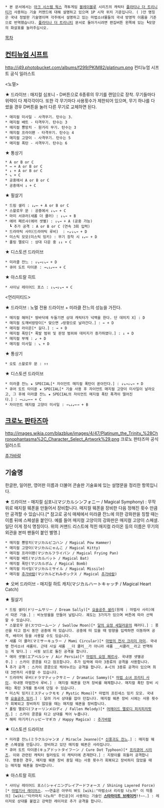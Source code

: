  * 본 문서에서는 [[아크 시스템 웍스]] 격투게임 [[블레이블루]] 시리즈의 캐릭터 [[플라티나 더 트리니티]]가 사용하는 기술 커맨드에 대해 설명하고 있으며 1P 시작 위치 기준입니다. ( )안 명칭은 국내 정발판 기술명이며 각주에서 설명하고 있는 마법소녀물들의 국내 방영작 이름을 기준으로 번역했습니다. [[플라티나 더 트리니티]] 문서로 돌아가시려면 편집버튼 왼쪽에 있는 ┗모양의 화살표를 눌러주십시오.

[[목차]]

== [[컨티뉴엄 시프트]] ==
http://i49.photobucket.com/albums/f299/PKIM82/platinum.png
컨티뉴엄 시프트 공식 일러스트

<노멀>

★ 드라이브 : 매지컬 심포니 - D버튼으로 6종류의 무기를 랜덤으로 장착. 무기들마다 위력이 다 제각각이다. 또한 각 무기마다 사용횟수가 제한되어 있으며, 무기 하나를 다 썼을 경우 D버튼을 눌러 다른 무기로 교체하면 된다.
 * 매지컬 미사일 - 사격무기. 탄수는 3.
 * 매지컬 배트 - 타격무기. 탄수는 3
 * 매지컬 뿅망치 - 원거리 무기. 탄수는 3
 * 매지컬 프라이팬 - 타격무기. 탄수는 4
 * 매지컬 고양이 - 사격무기. 탄수는 5
 * 매지컬 폭탄 - 사격무기. 탄수는 6

★ 통상기
 * A or B or C
 * → + A or B or C
 * ↓ + A or B or C
 * ↘ + C
 * 공중에서 A or B or C
 * 공중에서 ↓ + C

★ 필살기
 * 드림 샐리 : ↓↙← + A or B or C 
 * 스왈로우 문 : 공중에서 ↓↘→ + C
 * 마미 서큐러(새롬 더 큘러) : ↓↘→ + B
 * 에어 페르샤(에어 샛별) : ↓↘→ + A (공중 가능)
   ┗ 추가 공격 : A or B or C (연속 3회 입력)
 * 드라마틱 사미(드라마틱 루비)  : ←↙↓↘→ + D
 * 미스틱 모모(미스틱 밍키) : 무기 장착 시 ↓↙← + D
 * 폴링 멜로디 : 상대 다운 중 ↓↓ + C

★ 디스토션 드라이브
 * 미라클 잔느 : ↓↘→↓↘→ + D
 * 큐어 도트 타이푼 : →↘↓↙←→ + C

★ 아스트랄 히트

 * 샤이닝 레이어드 포스 : ↓↘→↓↘→ + C

<언리미티드>

★ 드라이브 : 노멀 전용 드라이브 + 미라클 잔느의 성능을 가진다.
 * 매지컬 해머[* 땅바닥에 두들기면 상대 캐릭터가 넉백을 한다. 단 데미지 X] : D
 * 매지컬 도깨비방망이[* 맞으면 ↗방향으로 날라간다.] : ← + D
 * 매지컬 라이온[* 길다.] : → + D
 * 매지컬 폭탄[* 폭발 범위 및 판정 범위와 데미지가 증가하였다.] : ↓ + D
 * 매지컬 부채 : ↙ + D
 * 매지컬 미사일 : ↘ + D

★ 통상기
 * 오토 스왈로우 문 : ↑↑

★ 디스토션 드라이브
 * 미라클 잔느 ★ SPECIAL[* 자이언트 매지컬 폭탄이 쏟아진다.] : ↓↘→↓↘→ + D
 * 큐어 도트 타이푼 ★ SPECIAL[* 기술 사용 후 자이언트 매지컬 고양이 미사일이 날라오고, 그 후에 미라클 잔느 ★ SPECIAL의 자이언트 매지컬 폭탄 폭격이 떨어진다.] : →↘↓↙←→ + C
 * 자이언트 매지컬 고양이 미사일 : →↘↓↙←→ + B

== [[크로노판타즈마|크로노 판타즈마]] ==
http://images.wikia.com/blazblue/images/4/47/Platinum_the_Trinity_%28Chronophantasma%2C_Character_Select_Artwork%29.png
크로노 판타즈마 공식 일러스트

[[추가바람]]

== 기술명 ==
한글판, 일어판, 영어판 이름과 더불어 콘솔판 기술표에 있는 설명문을 정리한 항목입니다.

★ 드라이브 - 매지컬 심포니(マジカルシンフォニー / Magical Symphony) : 무작위로 매지컬 웨폰을 만들어서 장비합니다. 매지컬 웨폰을 장비한 다음 정해진 횟수 만큼만 공격할 수 있습니다.[* 참고로 공식 매체에서 미라클 잔느에 의한 강화판을 칭할 때는 이름 뒤에 스페셜을 붙인다. 예를 들어 매지컬 고양이의 강화판은 매지컬 고양이 스페셜. 일단 이게 정식 명칭이다. 위의 커맨드 리스트에 적힌 매지컬 라이온 등의 이름은 무기의 외관을 본떠 팬들이 붙인 별명.]
 * 매지컬 뿅망치(マジカルピコハン / Magical Pow Hammer)
 * 매지컬 고양이(マジカルにゃんこ / Magical Kitty)
 * 매지컬 프라이팬(マジカルフライパン / Magical Frying Pan)
 * 매지컬 배트(マジカルバット / Magical Bat)
 * 매지컬 폭탄(マジカルボム / Magical Bomb)
 * 매지컬 미사일(マジカルミサイル / Magical Missile)
 * 매지컬 [[추가바람]](マジカルどれみボックス / Magical [[추가바람]])
★ 오버 드라이브 - 매지컬 하트 캐치(マジカルハートキャッチ / Magical Heart Catch)

★ 필살기
 * 드림 샐리(ドリームサリー / Dream Sally)[* [[요술공주 샐리]](원제 : 마법사 사리)에서 따온 기술.] : 비눗방울을 만들어 날립니다. 궤도는 3가지가 있으며 버튼에 따라 선택할 수 있습니다.
 * 스왈로우 문(スワロームーン / Swallow Moon)[* [[달의 요정 세일러문]]의 패러디.] : 풍선을 타고 잠시 동안 공중에 떠 있습니다. 공중에 떠 있을 때 방향을 입력하면 이동하며 공격, 배리어 등을 사용할 수도 있습니다.
 * 새롬 더 큘러(マミサーキュラー / Mami Circular)[* [[마법의 천사 크리미 마미]]. 국내명 천사소녀 새롬이. 근데 사실 새롬 __더 큘러__가 아니라 새롬 __서큘러__라고 번역하는 게 맞다.] : 서핑 보드로 돌진 공격을 합니다.
 * 에어 샛별(エアペルシャ / Air Persia)[* [[마법의 요정 페르샤]]. 국내명 샛별공주.] : 스카이 콩콩을 타고 점프합니다. 추가 입력에 따라 3종류의 공격을 사용합니다.
 ┗ 추가 공격 : 스카이 콩콩으로 찍어누르는 공격을 합니다. A~C의 3종류 공격이 있으며 최대 3번까지 사용할 수 있습니다. 
 * 드라마틱 루비(ドラマティックサミー / Dramatic Sammy)[* [[마법 소녀 프리티 사미]]. 국내명 마법천사 루비.] : 매지컬 웨폰을 던져 장비를 해제합니나. 매지컬 폭탄 장비 시에는 폭탄 3개를 동시에 던질 수 있습니다.
 * 미스틱 밍키(ミスティックモモ / Mystic Momo)[* 마법의 프린세스 밍키 모모. 국내명 [[요술공주 밍키]].] : 달려 가서 상대를 잡아 던집니다. 매지컬 웨폰 장비 시에는 사용 횟수가 회복되고 장비하지 않았을 때는 매지컬 웨폰을 장비합니다.
 * 폴링 멜로디(フォーリンメロディ / Fallen Melody)[* [[머메이드 멜로디 피치피치핏치]].] : 스카이 콩콩을 타고 상대를 찍어 누릅니다.
 * 해피 마기카(ハッピーマギカ / Happy Magica) : [[추가바람]]

★ 디스토션 드라이브
 * 미라클 잔느(ミラクルジャンヌ / Miracle Jeanne)[* [[신풍괴도 잔느]].] : 매지컬 웨폰 스페셜을 만듭니다. 장비하고 있던 매지컬 웨폰은 사라집니다.
 * 큐어 도트 타이푼(キュアドットタイフーン / Cure Dot Typhoon)[* [[프리큐어 시리즈]]. 이와 관련된 캐릭터 컬러링도 이 캐릭터에 존재한다.] : 지팡이를 휘둘러 공격합니다. 명중한 경우, 매지컬 웨폰 장비 중일 때는 사용 횟수가 회복되고 장비하지 않았을 때는 매지컬 웨폰을 장비합니다.

★ 아스트랄 히트
 * 샤이닝 레이어드 포스(シャイニングレイアードフォース / Shining Layered Force)[* [[마법기사 레이어스]]. ~~연출은 아무리 봐도 [wiki:"마법소녀 리리컬 나노하" 이 작품의] [wiki:"타카마치 나노하" 주인공]이 사용하는 기술인 '''[[스타라이트 브레이커]]!!'''~~.] : 레이저로 상대를 붙잡고 강력한 레이저로 추가 공격을 합니다.
